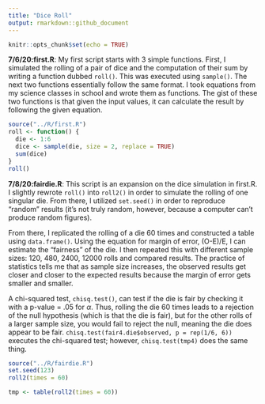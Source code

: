 ```yaml
---
title: "Dice Roll"
output: rmarkdown::github_document
---
```


```r
knitr::opts_chunk$set(echo = TRUE)

```
**7/6/20:first.R**: My first script starts with 3 simple functions. First, I simulated the rolling of a pair of dice and the computation of their sum by writing a function dubbed `roll()`. This was executed using `sample()`. The next two functions essentially follow the same format. I took equations from my science classes in school and wrote them as functions. The gist of these two functions is that given the input values, it can calculate the result by following the given equation.
```r
source("../R/first.R")
roll <- function() {
  die <- 1:6
  dice <- sample(die, size = 2, replace = TRUE)
  sum(dice)
} 
roll()
```

**7/8/20:fairdie.R**: This script is an expansion on the dice simulation in first.R. I slightly rewrote `roll()` into `roll2()` in order to simulate the rolling of one singular die. From there, I utilized `set.seed()` in order to reproduce "random" results (it's not truly random, however, because a computer can't produce random figures). 

From there, I replicated the rolling of a die 60 times and constructed a table using `data.frame()`. Using the equation for margin of error, (O-E)/E, I can estimate the "fairness" of the die. I then repeated this with different sample sizes: 120, 480, 2400, 12000 rolls and compared results. The practice of statistics tells me that as sample size increases, the observed results get closer and closer to the expected results because the margin of error gets smaller and smaller. 

A chi-squared test, `chisq.test()`, can test if the die is fair by checking it with a p-value = .05 for $\alpha$. Thus, rolling the die 60 times leads to a rejection of the null hypothesis (which is that the die is fair), but for the other rolls of a larger sample size, you would fail to reject the null, meaning the die does appear to be fair. 
`chisq.test(fair4.die$observed, p = rep(1/6, 6))` executes the chi-squared test; however, `chisq.test(tmp4)` does the same thing.

```r
source("../R/fairdie.R")
set.seed(123)
roll2(times = 60)

tmp <- table(roll2(times = 60))
```
